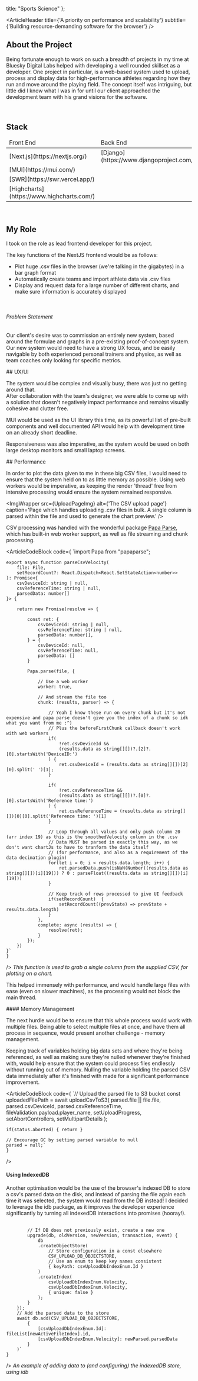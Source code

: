 
  title: "Sports Science"
};

<ArticleHeader 
    title={'A priority on performance and scalability'}
    subtitle={'Building resource-demanding software for the browser'}
/>
<ArticleIndex 
    sections={ARTICLE_INDEX}
/>
<br />

## About the Project   
Being fortunate enough to work on such a breadth of projects in my time at Bluesky Digital Labs helped with developing a well rounded skillset as a developer.  One project in particular, is a web-based system used to upload, process and display data for high-performance athletes regarding how they run and move around the playing field.  The concept itself was intriguing, but little did I know what I was in for until our client approached the development team with his grand visions for the software.

<br />

## Stack
<table>
    <thead>
        <tr>
            <td>Front End</td>
            <td>Back End</td>
        </tr>
    </thead>
    <tr>
        <td>[Next.js](https://nextjs.org/)</td>
        <td>[Django](https://www.djangoproject.com/)</td>
    </tr>
    <tr>
        <td>[MUI](https://mui.com/)</td>
        <td></td>
    </tr>
    <tr>
        <td>[SWR](https://swr.vercel.app/)</td>
        <td></td>
    </tr>
    <tr>
        <td>[Highcharts](https://www.highcharts.com/)</td>
        <td></td>
    </tr>
</table>           

<br />

## My Role
I took on the role as lead frontend developer for this project.

The key functions of the NextJS frontend would be as follows:

- Plot huge .csv files in the browser (we're talking in the gigabytes) in a bar graph format    
- Automatically create teams and import athlete data via .csv files
- Display and request data for a large number of different charts, and make sure information is 
accurately displayed
<br />

###### Problem Statement

Our client's desire was to commission an entirely new system, based around the formulae and graphs in a pre-existing 
proof-of-concept system.  Our new system would need to have a strong UX focus, 
and be easily navigable by both experienced personal trainers and physios, as well as team coaches only looking for 
specific metrics.
<br />

<a id={articleIndexHrefEnum.uxUi} />
## UX/UI

The system would be complex and visually busy, there was just no getting around that.  
After collaboration with the team's designer, we were able to come up with a solution that doesn't 
negatively impact performance and remains visually cohesive and clutter free.
<br />

MUI would be used as the UI library this time, as its powerful list of pre-built components 
and well documented API would help with development time on an already short deadline.
<br />

Responsiveness was also imperative, as the system would be used on both 
large desktop monitors and small laptop screens.
<br />

<a id={articleIndexHrefEnum.webWorkers} />
## Performance

In order to plot the data given to me in these big CSV files, I would need to ensure that the system held on to as 
little memory as possible.  Using web workers would be imperative, as keeping the render 'thread' free from intensive processing 
would ensure the system remained responsive.
<br />

<ImgWrapper 
    src={UploadPageImg} 
    alt={'The CSV upload page'}
    caption='Page which handles uploading .csv files in bulk.  A single column is parsed within the file and used to generate the chart preview.'
/>

CSV processing was handled with the wonderful package [Papa Parse](https://www.papaparse.com/), which has built-in web worker support, 
as well as file streaming and chunk processing.
<br />

<ArticleCodeBlock 
    code={
        `import Papa from "papaparse";

    export async function parseCsvVelocity(
        file: File,
        setRecordCount?: React.Dispatch<React.SetStateAction<number>>
    ): Promise<{ 
        csvDeviceId: string | null, 
        csvReferenceTime: string | null, 
        parsedData: number[] 
    }> {

        return new Promise(resolve => {

            const ret: {
                csvDeviceId: string | null,
                csvReferenceTime: string | null,
                parsedData: number[],
            } = {
                csvDeviceId: null,
                csvReferenceTime: null,
                parsedData: []
            }

            Papa.parse(file, {

                // Use a web worker
                worker: true,

                // And stream the file too
                chunk: (results, parser) => {
        
                    // Yeah I know these run on every chunk but it's not expensive and papa parse doesn't give you the index of a chunk so idk what you want from me :^)
                    // Plus the beforeFirstChunk callback doesn't work with web workers
                    if(
                        !ret.csvDeviceId &&
                        (results.data as string[][])?.[2]?.[0].startsWith('DeviceID:')
                    ) {
                        ret.csvDeviceId = (results.data as string[][])[2][0].split(' ')[1];
                    }

                    if(
                        !ret.csvReferenceTime &&
                        (results.data as string[][])?.[0]?.[0].startsWith('Reference time:')
                    ) {
                        ret.csvReferenceTime = (results.data as string[][])[0][0].split('Reference time: ')[1]
                    }

                    // Loop through all values and only push column 20 (arr index 19) as this is the smoothedVelocity column in the .csv
                    // Data MUST be parsed in exactly this way, as we don't want chartJs to have to tranform the data itself 
                    // (for performance, and also as a requirement of the data decimation plugin)
                    for(let i = 0; i < results.data.length; i++) {
                        ret.parsedData.push(isNaN(Number((results.data as string[][])[i][19])) ? 0 : parseFloat((results.data as string[][])[i][19]))
                    }

                    // Keep track of rows processed to give UI feedback
                    if(setRecordCount)  {
                        setRecordCount((prevState) => prevState + results.data.length)
                    }
                },
                complete: async (results) => {
                    resolve(ret);
                }
            });
        })
    }`
    }
/>
_This function is used to grab a single column from the supplied CSV, for plotting on a chart._
<br />

This helped immensely with performance, and would handle large files with ease (even on slower machines), as the processing would not block the main thread.
<br />

<a id={articleIndexHrefEnum.memoryManagement} />
#### Memory Management

The next hurdle would be to ensure that this whole process would work with multiple files.  Being able to select multiple files at 
once, and have them all process in sequence, would present another challenge - memory management.
<br />

Keeping track of variables holding big data sets and where they're being referenced, as well as making sure they're nulled whenever they're 
finished with, would help ensure that the system could process files endlessly without running out of memory.  Nulling the variable holding the parsed CSV data immediately after it's finished with made for a significant performance improvement.
<br />

<ArticleCodeBlock 
    code={
    `// Upload the parsed file to S3 bucket
    const uploadedFilePath = await uploadCsvToS3(
        parsed.file || file.file,
        parsed.csvDeviceId,
        parsed.csvReferenceTime,
        fileValidation.payload.player_name,
        setUploadProgress,
        setAbortControllers,
        setMultipartDetails
    );

    if(status.aborted) { return }

    // Encourage GC by setting parsed variable to null
    parsed = null;`
    }
/>
<br />

#### Using IndexedDB

Another optimisation would be the use of the browser's indexed DB to store a csv's parsed data on the disk, and instead of 
parsing the file again each time it was selected, the system would read from the DB instead!  I decided to leverage the idb 
package, as it improves the developer experience significantly by turning all indexedDB interactions into promises (hooray!).

<br />
<ArticleCodeBlock 
    code={
        `const db = await openDB(CSV_UPLOAD_DB_NAME, 1, {

            // If DB does not previously exist, create a new one
            upgrade(db, oldVersion, newVersion, transaction, event) {
                db
                .createObjectStore(
                    // Store configuration in a const elsewhere
                    CSV_UPLOAD_DB_OBJECTSTORE, 
                    // Use an enum to keep key names consistent
                    { keyPath: csvUploadDbIndexEnum.Id }
                )
                .createIndex(
                    csvUploadDbIndexEnum.Velocity, 
                    csvUploadDbIndexEnum.Velocity, 
                    { unique: false }
                );
            }
        });
        // Add the parsed data to the store
        await db.add(CSV_UPLOAD_DB_OBJECTSTORE, 
            {
                [csvUploadDbIndexEnum.Id]: fileList[newActiveFileIndex].id,
                [csvUploadDbIndexEnum.Velocity]: newParsed.parsedData
            }
        )`
    }
/>
_An example of adding data to (and configuring) the indexedDB store, using idb_
